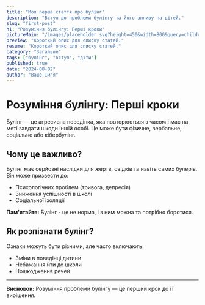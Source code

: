 ```yaml
---
title: "Моя перша стаття про булінг"
description: "Вступ до проблеми булінгу та його впливу на дітей."
slug: "first-post"
h1: "Розуміння булінгу: Перші кроки"
pictureMain: "/images/placeholder.svg?height=450&width=800&query=children-playing-happily"
preview: "Короткий опис для списку статей."
resume: "Короткий опис для списку статей."
category: "Загальне"
tags: ["булінг", "вступ", "діти"]
published: true
date: "2024-08-02"
author: "Ваше Ім'я"
---
```


# Розуміння булінгу: Перші кроки

Булінг — це агресивна поведінка, яка повторюється з часом і має на меті завдати шкоди іншій особі. Це може бути фізичне, вербальне, соціальне або кібербулінг.

## Чому це важливо?

Булінг має серйозні наслідки для жертв, свідків та навіть самих булерів. Він може призвести до:

- Психологічних проблем (тривога, депресія)
- Зниження успішності в школі
- Соціальної ізоляції

<div className="w-full bg-gray-100 dark:bg-gray-800 p-4 rounded-lg">
  <p><strong>Пам'ятайте:</strong> Булінг - це не норма, і з ним можна та потрібно боротися.</p>
</div>

## Як розпізнати булінг?

Ознаки можуть бути різними, але часто включають:

- Зміни в поведінці дитини
- Небажання йти до школи
- Пошкодження речей

---

**Висновок:** Розуміння проблеми булінгу — це перший крок до її вирішення.
